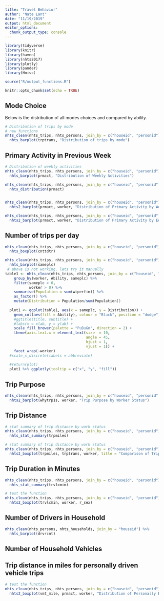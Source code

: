 ```yaml
---
title: "Travel Behavior"
author: "Nate Lant"
date: "11/19/2019"
output: html_document
editor_options: 
  chunk_output_type: console
---
```


```r
library(tidyverse)
library(knitr)
library(haven)
library(nhts2017)
library(plotly)
library(pander)
library(Hmisc)

source("R/output_functions.R")

knitr::opts_chunk$set(echo = TRUE)
```


## Mode Choice
Below is the distribution of all modes choices and compared by ability. 

```r
# Distribution of trips by mode
# new functions
nhts_clean(nhts_trips, nhts_persons, join_by = c("houseid", "personid"), age1 = 18, age2 = 65) %>%
  nhts_barplot(trptrans, "Distribution of trips by mode") 


```


## Primary Activity in Previous Week
<!--- PRMACT --->
```r
# Distribution of weekly activities
nhts_clean(nhts_trips, nhts_persons, join_by = c("houseid", "personid")) %>%
  nhts_barplot(prmact, "Distribution of Weekly Activities")

nhts_clean(nhts_trips, nhts_persons, join_by = c("houseid", "personid")) %>%
  nhts_distribution(prmact)
             

nhts_clean(nhts_trips, nhts_persons, join_by = c("houseid", "personid"), 18, 65) %>%
  nhts2_barplot(prmact, worker, "Distribution of Primary Activity by Worker Status")

nhts_clean(nhts_trips, nhts_persons, join_by = c("houseid", "personid"), 18, 65) %>%
  nhts2_barplot(prmact, worker, "Distribution of Primary Activity by Education Level")


```

## Number of trips per day
<!-- cnttdhh count of hh trips on travel day from households. -->
<!-- cnttdtr count of person trips on travel day from persons. -->

```r
nhts_clean(nhts_trips, nhts_persons, join_by = c("houseid", "personid"), 18, 65) %>%
  nhts_boxplot(cnttdtr)


```

<!-- sameplc reason for no trips NOT WORKING-->
```r
nhts_clean(nhts_trips, nhts_persons, join_by = c("houseid", "personid"), 18, 65) %>%
  nhts_barplot(sameplc)
 # above is not working. lets try it manually
table1 <- nhts_clean(nhts_trips, nhts_persons, join_by = c("houseid", "personid"), 18, 65) %>%
    group_by(worker, Ability, sameplc) %>% 
    filter(sameplc > 0,
           worker > 0) %>%
    summarise(Population = sum(wtperfin)) %>%
    as_factor() %>%
    mutate(Distribution = Population/sum(Population))
  
  plot1 <- ggplot(table1, aes(x = sameplc, y = Distribution)) + 
    geom_col(aes(fill = Ability), colour = "Black", position = "dodge") +
    #ggtitle(title, subtitle) +
    #labs(x = xlab, y = ylab) +
    scale_fill_brewer(palette = "PuBuGn", direction = 2) + 
    theme(axis.text.x = element_text(size  = 10, 
                                     angle = 45,
                                     hjust = 1,
                                     vjust = 1)) + 
    facet_wrap(~worker)                        
  #scale_x_discrete(labels = abbreviate)
  
  #return(plot)
  plot1 %>% ggplotly(tooltip = c("x", "y", "fill"))


```

## Trip Purpose
<!--- trip purpose summary: Whytrip1s --->
```r
nhts_clean(nhts_trips, nhts_persons, join_by = c("houseid", "personid"), 18, 65) %>%
  nhts2_barplot(whytrp1s, worker, "Trip Purpose by Worker Status")


```

<!--- trip origin purpose: whyfrom --->
<!--- trip destination purpose: whyto --->

## Trip Distance
<!--- TRPMILES --->

```r
# stat summary of trip distance by work status
nhts_clean(nhts_trips, nhts_persons, join_by = c("houseid", "personid")) %>%
  nhts_stat_summary(trpmiles)

```

```r
# stat summary of trip distance by work status
nhts_clean(nhts_trips, nhts_persons, join_by = c("houseid", "personid")) %>%
  nhts2_boxplot(trpmiles, trptrans, worker, title = "Comparison of Trip Distance by Worker Status and mode")

```

## Trip Duration in Minutes
<!--- TRVLCMIN responses 0-1200 --->

```r
nhts_clean(nhts_trips, nhts_persons, join_by = c("houseid", "personid")) %>%
  nhts_stat_summary(trvlcmin)

```

```r

# test the function
nhts_clean(nhts_trips, nhts_persons, join_by = c("houseid", "personid")) %>%
  nhts2_boxplot(trvlcmin, worker, r_sex)

```

## Number of Drivers in Household
<!--- drvrcnt -->

```r
nhts_clean(nhts_persons, nhts_households, join_by = "houseid") %>%
  nhts_barplot(drvrcnt)

```

## Number of Household Vehicles
<!--- HHVehcnt (might need to blend hh and pers data) --->

## Trip distance in miles for personally driven vehicle trips
<!--- VMT_MILE responses 0-5441 --->

```r

# test the function
nhts_clean(nhts_trips, nhts_persons, join_by = c("houseid", "personid")) %>%
  nhts2_boxplot(vmt_mile, prmact, worker, "Distribution of Personally Driven Miles by worker group and primary activity")

```





